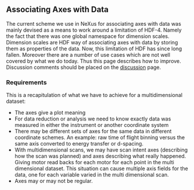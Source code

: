 == Associating Axes with Data ==

The current scheme we use in NeXus for associating axes with data was mainly devised 
as a means to work around a limitation of HDF-4. Namely the fact that there was one 
global namespace for dimension scales. Dimension scales are HDF way of associating axes 
with data by storing them as properties of the data. Now, this limitation of HDF has since long fallen. 
Moreover there are a number of use cases which are not well covered by what we do today. 
Thus this page describes how to improve.  Discussion comments should be placed on the [[Talk:Associating_Axes_with_Data | discussion]] page.


=== Requirements ===

This is a recapitulation of what we have to achieve for a multidimensional dataset:

* The axes give a plot meaning
* For data reduction or analysis we need to know exactly data was measured in either the instrument or another coordinate system
* There may be different sets of axes for the same data in different coordinate schemes. An example: raw time of flight  binning versus the same axis converted to energy transfer or d-spacing. 
* With multidimensional scans, we may have scan intent axes (describing how the scan was planned) and axes describing what really happened. Giving motor read backs for each motor for each point in the multi dimensional dataset. This situation can cause multiple axis fields for the data, one for each variable varied in the multi dimensional scan. 
* Axes may or may not be regular.